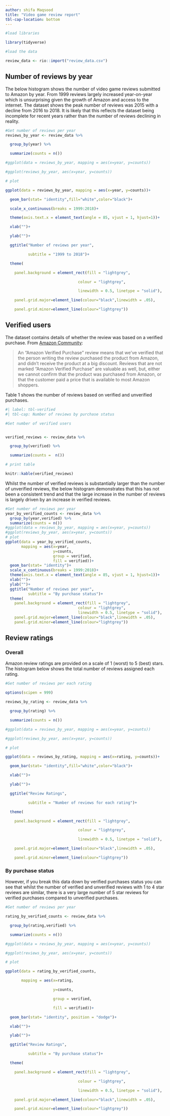 ```yaml
---
author: shifa Maqsood
title: "Video game review report" 
tbl-cap-location: bottom
---
```

```r
#load libraries

library(tidyverse)

#load the data

review_data <- rio::import("review_data.csv")


```

## Number of reviews by year

The below histogram shows the number of video game reviews submitted to Amazon by year. From 1999 reviews largely increased year-on-year which is unsurprising given the growth of Amazon and access to the internet. The dataset shows the peak number of reviews was 2015 with a decline from 2016 to 2018. It is likely that this reflects the dataset being incomplete for recent years rather than the number of reviews declining in reality.

```r
#Get number of reviews per year
reviews_by_year <- review_data %>%

  group_by(year) %>%

  summarize(counts = n())

#ggplot(data = reviews_by_year, mapping = aes(x=year, y=counts))

#ggplot(reviews_by_year, aes(x=year, y=counts))

# plot

ggplot(data = reviews_by_year, mapping = aes(x=year, y=counts))+

  geom_bar(stat= "identity",fill="white",color="black")+

  scale_x_continuous(breaks = 1999:2018)+

  theme(axis.text.x = element_text(angle = 85, vjust = 1, hjust=1))+

  xlab("")+

  ylab("")+

  ggtitle("Number of reviews per year",

          subtitle = "1999 to 2018")+

  theme(

    panel.background = element_rect(fill = "lightgrey",

                                colour = "lightgrey",

                                linewidth = 0.5, linetype = "solid"),

    panel.grid.major=element_line(colour="black",linewidth = .05),

    panel.grid.minor=element_line(colour="lightgrey"))


```

## Verified users

The dataset contains details of whether the review was based on a verified purchase. From [Amazon Community](https://www.amazon.co.uk/gp/help/customer/display.html?nodeId=G75XTB7MBMBTXP6W):

> An "Amazon Verified Purchase" review means that we've verified that the person writing the review purchased the product from Amazon, and didn't receive the product at a big discount. Reviews that are not marked "Amazon Verified Purchase" are valuable as well, but, either we cannot confirm that the product was purchased from Amazon, or that the customer paid a price that is available to most Amazon shoppers.

Table 1 shows the number of reviews based on verified and unverified purchases.

```r


#| label: tbl-verified
#| tbl-cap: Number of reviews by purchase status

#Get number of verified users


verified_reviews <- review_data %>%

  group_by(verified) %>%

  summarize(counts =  n())

# print table

knitr::kable(verified_reviews)


```

Whilst the number of verified reviews is substantially larger than the number of unverified reviews, the below histogram demonstrates that this has not been a consistent trend and that the large increase in the number of reviews is largely driven by an increase in verified reviews.

```r
#Get number of reviews per year
year_by_verified_counts <- review_data %>%
  group_by(year,verified) %>%
  summarize(counts = n())
#ggplot(data = reviews_by_year, mapping = aes(x=year, y=counts))
#ggplot(reviews_by_year, aes(x=year, y=counts))
# plot
ggplot(data = year_by_verified_counts, 
       mapping = aes(x=year, 
                     y=counts, 
                     group = verified,
                     fill = verified))+
  geom_bar(stat= "identity")+
  scale_x_continuous(breaks = 1999:2018)+
  theme(axis.text.x = element_text(angle = 85, vjust = 1, hjust=1))+
  xlab("")+
  ylab("")+
  ggtitle("Number of reviews per year",
          subtitle = "By purchase status")+
  theme(
    panel.background = element_rect(fill = "lightgrey",
                                colour = "lightgrey",
                                linewidth = 0.5, linetype = "solid"),
    panel.grid.major=element_line(colour="black",linewidth = .05),
    panel.grid.minor=element_line(colour="lightgrey"))

```

## Review ratings

### Overall

Amazon review ratings are provided on a scale of 1 (worst) to 5 (best) stars. The histogram below shows the total number of reviews assigned each rating.

```r
#Get number of reviews per each rating

options(scipen = 999)

reviews_by_rating <- review_data %>%

  group_by(rating) %>%

  summarize(counts = n())

#ggplot(data = reviews_by_year, mapping = aes(x=year, y=counts))

#ggplot(reviews_by_year, aes(x=year, y=counts))

# plot

ggplot(data = reviews_by_rating, mapping = aes(x=rating, y=counts))+

  geom_bar(stat= "identity",fill="white",color="black")+

  xlab("")+

  ylab("")+

  ggtitle("Review Ratings",

          subtitle = "Number of reviews for each rating")+

  theme(

    panel.background = element_rect(fill = "lightgrey",

                                colour = "lightgrey",

                                linewidth = 0.5, linetype = "solid"),

    panel.grid.major=element_line(colour="black",linewidth = .05),

    panel.grid.minor=element_line(colour="lightgrey"))

```

### By purchase status

However, if you break this data down by verified purchases status you can see that whilst the number of verified and unverified reviews with 1 to 4 star reviews are similar, there is a very large number of 5 star reviews for verified purchases compared to unverified purchases.

```r
#Get number of reviews per year

rating_by_verified_counts <- review_data %>%

  group_by(rating,verified) %>%

  summarize(counts = n())

#ggplot(data = reviews_by_year, mapping = aes(x=year, y=counts))

#ggplot(reviews_by_year, aes(x=year, y=counts))

# plot

ggplot(data = rating_by_verified_counts, 

       mapping = aes(x=rating, 

                     y=counts, 

                     group = verified,

                     fill = verified))+

  geom_bar(stat= "identity", position = "dodge")+

  xlab("")+

  ylab("")+

  ggtitle("Review Ratings",

          subtitle = "By purchase status")+

  theme(

    panel.background = element_rect(fill = "lightgrey",

                                colour = "lightgrey",

                                linewidth = 0.5, linetype = "solid"),

    panel.grid.major=element_line(colour="black",linewidth = .05),

    panel.grid.minor=element_line(colour="lightgrey"))


```
